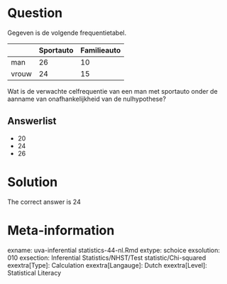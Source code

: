Question
========

Gegeven is de volgende frequentietabel.

| |Sportauto |Familieauto|
|-|-|-|
man| 26| 10
vrouw| 24| 15

Wat is de verwachte celfrequentie van een man met sportauto onder de aanname van onafhankelijkheid van de nulhypothese? 

Answerlist
----------
* 20
* 24
* 26

Solution
========

The correct answer is  24 

Meta-information
================
exname: uva-inferential statistics-44-nl.Rmd 
extype: schoice 
exsolution: 010 
exsection: Inferential Statistics/NHST/Test statistic/Chi-squared
exextra[Type]: Calculation
exextra[Langauge]: Dutch 
exextra[Level]: Statistical Literacy

